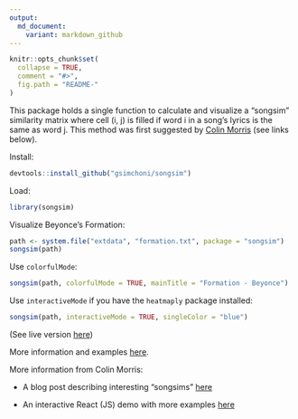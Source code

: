 ```yaml
---
output:
  md_document:
    variant: markdown_github
---
```


<!-- README.md is generated from README.Rmd. Please edit that file -->

```r
knitr::opts_chunk$set(
  collapse = TRUE,
  comment = "#>",
  fig.path = "README-"
)
```

This package holds a single function to calculate and visualize a "songsim" similarity matrix where cell (i, j) is filled if word i in a song's lyrics is the same as word j. This method was first suggested by [Colin Morris](https://colinmorris.github.io/) (see links below).

Install:
```r
devtools::install_github("gsimchoni/songsim")
```

Load:
```r
library(songsim)
```

Visualize Beyonce's Formation:
```r
path <- system.file("extdata", "formation.txt", package = "songsim")
songsim(path)
```

Use `colorfulMode`:
```r
songsim(path, colorfulMode = TRUE, mainTitle = "Formation - Beyonce")
```

Use `interactiveMode` if you have the `heatmaply` package installed:
```r
songsim(path, interactiveMode = TRUE, singleColor = "blue")
```
(See live version [here](http://giorasimchoni.com/2017/10/16/2017-10-16-repeat-yourself-the-songsim-package/))

More information and examples [here](http://giorasimchoni.com/2017/10/16/2017-10-16-repeat-yourself-the-songsim-package/).

More information from Colin Morris:

* A blog post describing interesting "songsims" [here](https://colinmorris.github.io/blog/weird-pop-songs)

* An interactive React (JS) demo with more examples [here](https://colinmorris.github.io/SongSim/)
